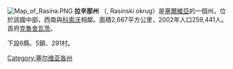 {{NoteTA
  |G1=地名
  |G2=nationality
}}

[[File:Map_of_Rasina.PNG|thumb]]
'''拉辛那州''' （{{lang|sr|Расински округ}}, Rasinski okrug）是[[塞爾維亞|塞爾維亞]]的一個州，位於該國中部，西南與[[科索沃|科索沃]]相鄰。面積2,667平方公里，2002年人口259,441人。首府[[克魯舍瓦茨|克魯舍瓦茨]]。

下設6縣、5鎮、291村。

{{塞爾維亞行政區劃|nocat}}
{{Serbia-stub}}
[[Category:塞尔维亚各州|Category:塞尔维亚各州]]
